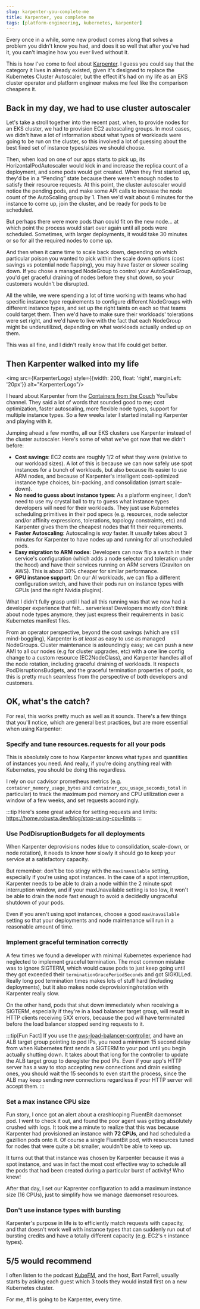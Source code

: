 ```yaml
---
slug: karpenter-you-complete-me
title: Karpenter, you complete me
tags: [platform-engineering, kubernetes, karpenter]
---
```


Every once in a while, some new product comes along that solves a problem you didn't know you had, and does it so well that after you've had it, you can't imagine how you ever lived without it.

This is how I've come to feel about [Karpenter](https://karpenter.sh/). I guess you could say that the category it lives in already existed, given it's designed to replace the Kubernetes Cluster Autoscaler, but the effect it's had on my life as an EKS cluster operator and platform engineer makes me feel like the comparison cheapens it.

## Back in my day, we had to use cluster autoscaler

Let's take a stroll together into the recent past, when, to provide nodes for an EKS cluster, we had to provision EC2 autoscaling groups. In most cases, we didn't have a lot of information about what types of workloads were going to be run on the cluster, so this involved a lot of guessing about the best fixed set of instance types/sizes we should choose.

Then, when load on one of our apps starts to pick up, its HorizontalPodAutoscaler would kick in and increase the replica count of a deployment, and some pods would get created. When they first started up, they'd be in a “Pending” state because there weren't enough nodes to satisfy their resource requests. At this point, the cluster autoscaler would notice the pending pods, and make some API calls to increase the node count of the AutoScaling group by 1. Then we'd wait about 6 minutes for the instance to come up, join the cluster, and be ready for pods to be scheduled.

But perhaps there were more pods than could fit on the new node... at which point the process would start over again until all pods were scheduled. Sometimes, with larger deployments, it would take 30 minutes or so for all the required nodes to come up.

And then when it came time to scale back down, depending on which particular poison you wanted to pick within the scale down options (cost savings vs potential node flapping), you may have faster or slower scaling down. If you chose a managed NodeGroup to control your AutoScaleGroup, you'd get graceful draining of nodes before they shut down, so your customers wouldn't be disrupted.

All the while, we were spending a lot of time working with teams who had specific instance type requirements to configure different NodeGroups with different instance types, and set up the right taints on each so that teams could target them. Then we'd have to make sure their workloads' tolerations were set right, and we'd have to live with the fact that each NodeGroup might be underutilized, depending on what workloads actually ended up on them.

This was all fine, and I didn't really know that life could get better.

## Then Karpenter walked into my life


<img src={KarpenterLogo} style={{width: 200, float: 'right', marginLeft: '20px'}} alt="KarpenterLogo"/>

I heard about Karpenter from the [Containers from the Couch](https://www.youtube.com/containersfromthecouch) YouTube channel. They said a lot of words that sounded good to me; cost optimization, faster autoscaling, more flexible node types, support for multiple instance types. So a few weeks later I started installing Karpenter and playing with it.

Jumping ahead a few months, all our EKS clusters use Karpenter instead of the cluster autoscaler. Here's some of what we've got now that we didn't before:

* **Cost savings**: EC2 costs are roughly 1/2 of what they were (relative to our workload sizes). A lot of this is because we can now safely use spot instances for a bunch of workloads, but also because its easier to use ARM nodes, and because of Karpenter's intelligent cost-optimized instance type choices, bin-packing, and consolidation (smart scale-down).
* **No need to guess about instance types**: As a platform engineer, I don't need to use my crystal ball to try to guess what instance types developers will need for their workloads. They just use Kubernetes scheduling primitives in their pod specs (e.g. resources, node selector and/or affinity expressions, tolerations, topology constraints, etc) and Karpenter gives them the cheapest nodes that fit their requirements.
* **Faster Autoscaling**: Autoscaling is *way* faster. It usually takes about 3 minutes for Karpenter to have nodes up and running for all unscheduled pods.
* **Easy migration to ARM nodes**: Developers can now flip a switch in their service's configuration (which adds a node selector and toleration under the hood) and have their services running on ARM servers (Graviton on AWS). This is about 30% cheaper for similar performance.
* **GPU instance support**: On our AI workloads, we can flip a different configuration switch, and have their pods run on instance types with GPUs (and the right Nvidia plugins).

What I didn't fully grasp until I had all this running was that we now had a developer experience that felt… serverless! Developers mostly don't think about node types anymore, they just express their requirements in basic Kubernetes manifest files.

From an operator perspective, beyond the cost savings (which are still mind-boggling), Karpenter is *at least* as easy to use as managed NodeGroups. Cluster maintenance is astoundingly easy; we can push a new AMI to all our nodes (e.g for cluster upgrades, etc) with a one line config change to a custom resource (EC2NodeClass), and Karpenter handles all of the node rotation, including graceful draining of workloads. It respects PodDisruptionsBudgets, and the graceful termination properties of pods, so this is pretty much seamless from the perspective of both developers and customers.

## OK, what's the catch?

For real, this works pretty much as well as it sounds. There's a few things that you'll notice, which are general best practices, but are more essential when using Karpenter:

### Specify and tune resources.requests for all your pods

This is absolutely core to how Karpenter knows what types and quantities of instances you need. And really, if you're doing anything real with Kubernetes, you should be doing this regardless.

I rely on our cadvisor prometheus metrics (e.g. `container_memory_usage_bytes` and `container_cpu_usage_seconds_total` in particular) to track the maximum pod memory and CPU utilization over a window of a few weeks, and set requests accordingly.

:::tip
Here's some great advice for setting requests and limits: https://home.robusta.dev/blog/stop-using-cpu-limits
:::

### Use PodDisruptionBudgets for all deployments

When Karpenter deprovisions nodes (due to consolidation, scale-down, or node rotation), it needs to know how slowly it should go to keep your service at a satisfactory capacity.

But remember: don't be too stingy with the `maxUnavailable` setting, especially if you're using spot instances. In the case of a spot interruption, Karpenter needs to be able to drain a node within the 2 minute spot interruption window, and if your maxUnavailable setting is too low, it won't be able to drain the node fast enough to avoid a decidedly ungraceful shutdown of your pods.

Even if you aren't using spot instances, choose a good `maxUnavailable` setting so that your deployments and node maintenance will run in a reasonable amount of time.

### Implement graceful termination correctly

A few times we found a developer with minimal Kubernetes experience had neglected to implement graceful termination. The most common mistake was to ignore SIGTERM, which would cause pods to just keep going until they got exceeded their `terminationGracePeriodSeconds` and got SIGKILLed. Really long pod termination times makes lots of stuff hard (including deployments), but it also makes node deprovisioning/rotation with Karpenter really slow.

On the other hand, pods that shut down immediately when receiving a SIGTERM, especially if they're in a load balancer target group, will result in HTTP clients receiving 5XX errors, because the pod will have terminated before the load balancer stopped sending requests to it.

:::tip[Fun Fact]
If you use the [aws-load-balancer-controller](https://kubernetes-sigs.github.io/aws-load-balancer-controller), and have an ALB target group pointing to pod IPs, you need a minimum 15 second delay from when Kubernetes first sends a SIGTERM to your pod until you begin actually shutting down. It takes about that long for the controller to update the ALB target group to deregister the pod IPs. Even if your app's HTTP server has a way to stop accepting new connections and drain existing ones, you should wait the 15 seconds to even start the process, since the ALB may keep sending new connections regardless if your HTTP server will accept them.
:::

### Set a max instance CPU size

Fun story, I once got an alert about a crashlooping FluentBit daemonset pod. I went to check it out, and found the poor agent was getting absolutely crushed with logs. It took me a minute to realize that this was because Karpenter had provisioned an instance with **72 CPUs**, and had scheduled a gazillion pods onto it. Of course a single FluentBit pod, with resources tuned for nodes that were quite a bit smaller, wouldn't be able to keep up.

It turns out that that instance was chosen by Karpenter because it was a spot instance, and was in fact the most cost effective way to schedule all the pods that had been created during a particular burst of activity! Who knew!

After that day, I set our Kaprenter configuration to add a maximum instance size (16 CPUs), just to simplify how we manage daemonset resources.

### Don't use instance types with bursting

Karpenter's purpose in life is to efficiently match requests with capacity, and that doesn't work well with instance types that can suddenly run out of bursting credits and have a totally different capacity (e.g. EC2's `t` instance types).

## 5/5 would recommend

I often listen to the podcast [KubeFM](https://kube.fm/), and the host, Bart Farrell, usually starts by asking each guest which 3 tools they would install first on a new Kubernetes cluster.

For me, #1 is going to be Karpenter, every time.
